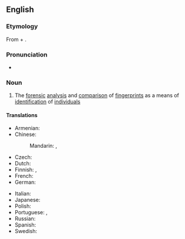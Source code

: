 ==English==

===Etymology===
From {{uder|en|grc|δάκτυλος||finger}} + {{m|grc|σκοπέω||I look at}}.

===Pronunciation===
* {{a|UK}} {{IPA|en|/ˌdæktɪlˈɒskəpi/}}

===Noun===
{{en-noun|-}}

# The [[forensic]] [[analysis]] and [[comparison]] of [[fingerprint]]s as a means of [[identification]] of [[individual]]s

====Translations====
{{trans-top|forensic analysis of fingerprints}}
* Armenian: {{t+|hy|դակտիլոսկոպիա}}
* Chinese:
*: Mandarin: {{t+|cmn|指紋法|sc=Hani}}, {{t+|cmn|指纹法|tr=zhǐwénfǎ|sc=Hani}}
* Czech: {{t+|cs|daktyloskopie|f}}
* Dutch: {{t+|nl|dactyloscopie|f}}
* Finnish: {{t|fi|sormenjälkitutkimus}}, {{t+|fi|daktyloskopia}}
* French: {{t+|fr|dactyloscopie|f}}
* German: {{t+|de|Daktyloskopie|f}}
{{trans-mid}}
* Italian: {{t|it|dattiloscopia|f}}
* Japanese: {{t|ja|指紋鑑定|tr=しもんかんてい, shimon kantei|sc=Jpan}}
* Polish: {{t+|pl|daktyloskopia|f}}
* Portuguese: {{t+|pt|dactiloscopia|f}}, {{t+|pt|datiloscopia|f}}
* Russian: {{t+|ru|дактилоскопи́я|f}}
* Spanish: {{t+|es|dactiloscopia|f}}
* Swedish: {{t|sv|daktyloskopi|c}}
{{trans-bottom}}